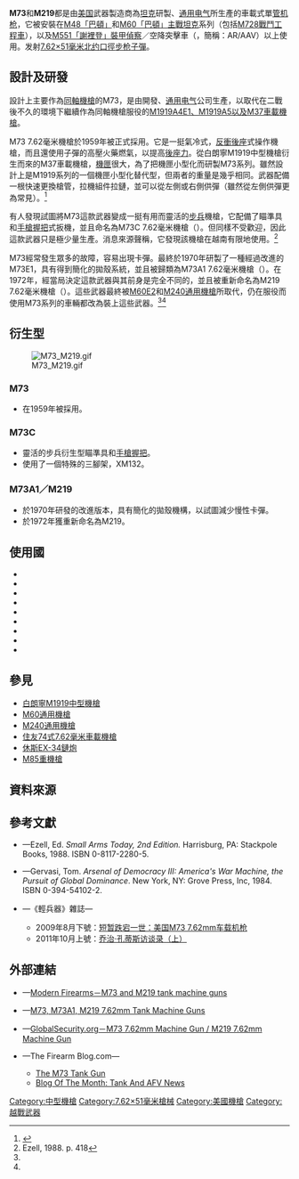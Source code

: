 {{noteTA
|G1=軍事
|G2=長度單位
|G3=Firearms
|1=zh-cn:通用电气;zh-tw:奇異;zh-hk:通用電氣;
}}
{{Infobox Weapon
|name= M219 7.62毫米機槍<br />{{Lang|en|Machine Gun, 7.62 mm, M219}}
|image= File:M219.gif
|image_size= 300px
|caption= M219 7.62毫米機槍
|origin= {{flagcountry|United States}}
|type= 車載[[机枪|机枪]]
<!-- Type selection -->
|is_ranged= yes
|is_bladed= 
|is_explosive= 
|is_artillery= 
|is_vehicle= 
|is_missile= 
|is_UK= 
<!-- Service history -->
|service= <div class="NavFrame collapsed" style="color:black; background:#fff; margin:0 auto; padding:0 10px; text-align:left;"><div class="NavHead" style="background:#fff; margin:0 auto; padding:0 10px; font-weight:normal;"></div><div class="NavContent" style="background:#fff; margin:0 auto; padding:0 10px;">
* M73：1959年
* M73A1：1970年
* M219：1977年
</div>
</div>
|used_by= <div class="NavFrame collapsed" style="color:black; background:#fff; margin:0 auto; padding:0 10px; text-align:left;"><div class="NavHead" style="background:#fff; margin:0 auto; padding:0 10px; font-weight:normal;"></div><div class="NavContent" style="background:#fff; margin:0 auto; padding:0 10px;">
* [[美国|美国]]
* [[越南共和国|越南共和国]]
* [[北大西洋公约组织|北約]]
* 不結盟國家
</div>
</div>
|wars= [[越南战争|越南战争]]
<!-- Production history -->
|designer= {{Link-en|岩島兵工廠|Rock Island Arsenal}}
|design_date= 1950年代
|manufacturer= [[通用电气|通用电气]]
|unit_cost= 
|production_date= 1950—1970年代
|number= 
|variants= 參見[[#衍生型|衍生型]]
<!-- General specifications -->
|spec_label= 
|weight= <div class="NavFrame collapsed" style="color:black; background:#fff; margin:0 auto; padding:0 10px; text-align:left;"><div class="NavHead" style="background:#fff; margin:0 auto; padding:0 10px; font-weight:normal;"></div><div class="NavContent" style="background:#fff; margin:0 auto; padding:0 10px;">
* M73：14.06[[千克|千克]]（31[[磅|磅]]）
* M73A1：13.52公斤（29.8磅）
* M219：13.52公斤（29.8磅）
</div>
</div>
|length= 全長：1,219.2[[毫米|毫米]]（48[[英寸|英寸]]）
|part_length= 609.6毫米（24英吋）
|width= 112毫米（4.41英吋）
|height= 
|diameter= 
|crew= 
<!-- Ranged weapon specifications --> 
|cartridge= [[7.62×51mm_NATO|7.62×51毫米北約口徑]]<br />（[[标准化协议|STANAG]] [[STANAG_2310|2310]]）
|caliber= 7.62毫米（.308英吋）
|barrels= 1根，標準[[膛線|膛線]]纏距為1：12，膛線4條，右旋，槍口裝上[[消焰器|消焰器]]，外表面具有[[槍管罩筒|槍管罩筒]]保護
|action= [[後座作用|反衝後座]]／短行程後座作用操作，連[[氣動式_(槍械)#槍口增壓器|槍口氣體增壓器]]
|mode= [[自動火器|全自動]]
|rate= 500—625發／分鐘
|velocity= 853.44[[米每秒|米／秒]]（2,800[[英尺每秒|英尺／秒]]）
|energy= 
|range= 899.77[[米_(单位)|公尺]]（984[[码|码]]，2,952[[英尺|英尺]]）
|max_range= 3,657.6公尺（4,000码，12,000英尺，2.27[[英里|英里]]）
|feed= [[弹链|弹链]]，從左或右手邊供彈
|sights= 根據載具類型而不同，沒有固定的瞄準具
<!-- 火炮規格 -->
|breech= 
|recoil= 
|carriage= 
|elevation= 
|traverse= 
<!-- 刃器規格 -->
|blade_type= 
|hilt_type= 
|sheath_type= 
|head_type= 
|haft_type= 
<!-- 爆炸物內填炸藥規格 --> 
|filling= 
|filling_weight= 
|detonation= 
|yield= 
<!-- 車輛/飛彈 規格 -->
|armour= 
|primary_armament= 
|secondary_armament= 
|engine= 
|engine_power= 
|transmission= 
|payload_capacity= 
|fuel_capacity= 
|pw_ratio= 
|suspension= 
|clearance= 
|vehicle_range= 
|speed= 
|guidance= 
|steering= 
<!-- missiles only -->
|wingspan= 
|propellant= 
|ceiling= 
|altitude= 
|depth= 
|boost= 
|accuracy= 
|launch_platform= 
|transport= 
}}

'''M73'''和'''M219'''都是由[[美国|美国]]武器製造商{{Link-en|岩島兵工廠|Rock Island Arsenal}}為[[坦克|坦克]]研製、[[通用电气|通用电气]]所生產的車載式單[[槍管|管]][[机枪|机枪]]，它被安裝在[[M48巴頓坦克|M48「巴頓」]]和[[M60巴頓戰車|M60「巴頓」]][[主戰坦克|主戰坦克]]系列（包括[[M728戰鬥工程車|M728戰鬥工程車]]），以及[[M551謝里登輕型坦克|M551「謝裡登」]][[裝甲偵察車|裝甲偵察]]／空降突擊車（{{Lang-en|Airborne Assault Vehicle}}，簡稱：AR/AAV）以上使用。发射[[7.62×51mm_NATO|7.62×51毫米]][[北大西洋公约组织|北约]][[口徑|口徑]][[步枪|步枪]][[子彈|子彈]]。

== 設計及研發 ==
設計上主要作為[[同軸武器|同軸機槍]]的M73，是由{{Link-en|岩島兵工廠|Rock Island Arsenal}}開發、[[通用电气|通用电气]]公司生產，以取代在二戰後不久的環境下繼續作為同軸機槍服役的[[白朗寧M1919中型機槍|M1919A4E1、M1919A5以及M37車載機槍]]。

M73 7.62毫米機槍於1959年被正式採用。它是一挺氣冷式，[[後座作用|反衝後座]]式操作機槍，而且還使用子彈的高壓火藥燃氣，以提高[[後座力|後座力]]。從白朗寧M1919中型機槍衍生而來的M37車載機槍，[[機匣|機匣]]很大，為了把機匣小型化而研製M73系列。雖然設計上是M1919系列的一個機匣小型化替代型，但兩者的重量是幾乎相同。武器配備一根快速更換槍管，拉機組件拉鏈，並可以從左側或右側供彈（雖然從左側供彈更為常見）。<ref name="Gary">{{cite web|url=http://www.inetres.com/gp/military/cv/weapon/M73.html|title=M73, M73A1, M219 7.62mm Tank Machine Guns|last=Gary W. Cooke|accessdate=29 May 2013|archivedate=2012-05-05|archive-url=https://www.webcitation.org/67QMGqtE8?url=http://www.inetres.com/gp/military/cv/weapon/M73.html|dead-url=no}}</ref>

有人發現試圖將M73這款武器變成一挺有用而靈活的[[步兵|步兵]]機槍，它配備了瞄準具和[[手槍握把|手槍握把]]式扳機，並且命名為M73C 7.62毫米機槍（{{Lang-en|Machine Gun, 7.62 mm, M73C}}）。但同樣不受歡迎，因此這款武器只是極少量生產。消息來源聲稱，它發現該機槍在越南有限地使用。<ref name="Ezel">Ezell, 1988. p. 418</ref>

M73經常發生眾多的故障，容易出現卡彈。最終於1970年研製了一種經過改進的M73E1，具有得到簡化的拋殼系統，並且被歸類為M73A1 7.62毫米機槍（{{Lang-en|Machine Gun, 7.62 mm, M73A1}}）。在1972年，經當局決定這款武器與其前身是完全不同的，並且被重新命名為M219 7.62毫米機槍（{{Lang-en|Machine Gun, 7.62 mm, M219}}）。這些武器最終被[[M60通用機槍|M60E2]]和[[M240通用機槍|M240]][[通用機槍|通用機槍]]所取代，仍在服役而使用M73系列的車輛都改為裝上這些武器。<ref name="Gary"/><ref name="Ezel"/>

== 衍生型 ==
[[File:M73_M219.gif|thumb]]
=== M73 ===
* 在1959年被採用。
=== M73C ===
* 靈活的步兵衍生型瞄準具和[[手槍握把|手槍握把]]。
* 使用了一個特殊的三腳架，XM132。
=== M73A1／M219 ===
* 於1970年研發的改進版本，具有簡化的拋殼機構，以試圖減少慢性卡彈。
* 於1972年獲重新命名為M219。

== 使用國 ==
* {{flagcountry|Australia}}
* {{flagcountry|Egypt}}
* {{flagcountry|Iran}}
* {{flagcountry|Greece}}
* {{flagcountry|Republic of Korea}}
* {{flagcountry|Pakistan}}
* {{flagcountry|South Vietnam}}
* {{flagcountry|United States}}
* {{flagcountry|Yemen}}

== 參見 ==
* [[白朗寧M1919中型機槍|白朗寧M1919中型機槍]]
* [[M60通用機槍|M60通用機槍]]
* [[M240通用機槍|M240通用機槍]]
* [[住友74式7.62毫米車載機槍|住友74式7.62毫米車載機槍]]
* [[休斯EX-34鏈炮|休斯EX-34鏈炮]]
* [[M85重機槍|M85重機槍]]

== 資料來源 ==
<div class="references-small">
<references />
</div>

== 參考文獻 ==
* {{en icon}}—Ezell, Ed. ''Small Arms Today, 2nd Edition.''  Harrisburg, PA: Stackpole Books, 1988. ISBN 0-8117-2280-5.
* {{en icon}}—Gervasi, Tom. ''Arsenal of Democracy III: America's War Machine, the Pursuit of Global Dominance''. New York, NY: Grove Press, Inc, 1984.  ISBN 0-394-54102-2.
* {{zh-hans icon}}—《輕兵器》雜誌—
** 2009年8月下號：[http://www.dooland.com/magazine/article_14384.html 短暂跌宕一世：美国M73 7.62mm车载机枪] {{Wayback|url=http://www.dooland.com/magazine/article_14384.html |date=20160306004657 }}
** 2011年10月上號：[https://archive.is/20150106083357/http://gdwap.dooland.com/article.php?id=163681 乔治·孔蒂斯访谈录（上）]

== 外部連結 ==
* {{en icon}}—[http://world.guns.ru/machine/usa/m73-m219-tank-machine-gun-e.html Modern Firearms－M73 and M219 tank machine guns] {{Wayback|url=http://world.guns.ru/machine/usa/m73-m219-tank-machine-gun-e.html |date=20160908224513 }}
* {{en icon}}—[http://www.inetres.com/gp/military/cv/weapon/M73.html M73, M73A1, M219 7.62mm Tank Machine Guns] {{WebCite|url=https://www.webcitation.org/67QMGqtE8?url=http://www.inetres.com/gp/military/cv/weapon/M73.html |date=20120505033905 |dateformat=iso }}
* {{en icon}}—[http://www.globalsecurity.org/military/systems/ground/m73-pics.htm GlobalSecurity.org－M73 7.62mm Machine Gun / M219 7.62mm Machine Gun] {{Wayback|url=http://www.globalsecurity.org/military/systems/ground/m73-pics.htm |date=20160305143842 }}
* {{en icon}}—The Firearm Blog.com—
** [http://www.thefirearmblog.com/blog/2015/08/02/the-m73-tank-gun/ The M73 Tank Gun] {{Wayback|url=http://www.thefirearmblog.com/blog/2015/08/02/the-m73-tank-gun/ |date=20200925010739 }}
** [http://www.thefirearmblog.com/blog/2015/08/09/blog-of-the-month-tank-and-afv-news/ Blog Of The Month: Tank And AFV News] {{Wayback|url=http://www.thefirearmblog.com/blog/2015/08/09/blog-of-the-month-tank-and-afv-news/ |date=20200919003650 }}

{{白朗寧M1917重機槍及其衍生型號}}
[[Category:中型機槍|Category:中型機槍]]
[[Category:7.62×51毫米槍械|Category:7.62×51毫米槍械]]
[[Category:美國機槍|Category:美國機槍]]
[[Category:越戰武器|Category:越戰武器]]